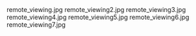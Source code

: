     
<PopImage className="w-full sm:max-w-[50vw] md:max-w-md float-right sm:m-1 sm:ml-4" src={JPG_remote_viewing_jpg} width={384} alt="remote_viewing.jpg">
	remote_viewing.jpg
</PopImage>
<PopImage className="w-full sm:max-w-[50vw] md:max-w-md float-left sm:m-1 sm:mr-4" src={JPG_remote_viewing2_jpg} width={384} alt="remote_viewing2.jpg">
	remote_viewing2.jpg
</PopImage>
<PopImage className="w-full sm:max-w-[50vw] md:max-w-md float-right sm:m-1 sm:ml-4" src={JPG_remote_viewing3_jpg} width={384} alt="remote_viewing3.jpg">
	remote_viewing3.jpg
</PopImage>
<PopImage className="w-full sm:max-w-[50vw] md:max-w-md float-left sm:m-1 sm:mr-4" src={JPG_remote_viewing4_jpg} width={384} alt="remote_viewing4.jpg">
	remote_viewing4.jpg
</PopImage>
<PopImage className="w-full sm:max-w-[50vw] md:max-w-md float-right sm:m-1 sm:ml-4" src={JPG_remote_viewing5_jpg} width={384} alt="remote_viewing5.jpg">
	remote_viewing5.jpg
</PopImage>
<PopImage className="w-full sm:max-w-[50vw] md:max-w-md float-left sm:m-1 sm:mr-4" src={JPG_remote_viewing6_jpg} width={384} alt="remote_viewing6.jpg">
	remote_viewing6.jpg
</PopImage>
<PopImage className="w-full sm:max-w-[50vw] md:max-w-md float-right sm:m-1 sm:ml-4" src={JPG_remote_viewing7_jpg} width={384} alt="remote_viewing7.jpg">
	remote_viewing7.jpg
</PopImage>
